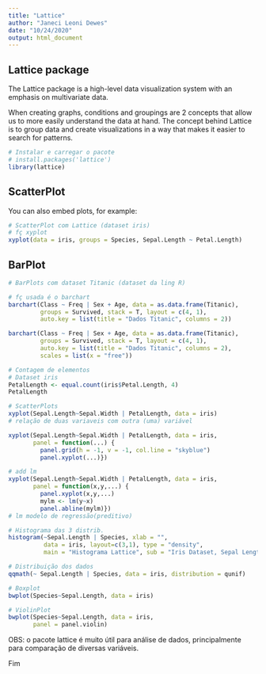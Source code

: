 ```yaml
---
title: "Lattice"
author: "Janeci Leoni Dewes"
date: "10/24/2020"
output: html_document
---
```



## Lattice package

The Lattice package is a high-level data visualization system with an emphasis on multivariate data.

When creating graphs, conditions and groupings are 2 concepts
that allow us to more easily understand the data at hand.
The concept behind Lattice is to group data and create visualizations in a way that makes it easier to search for patterns.

```r
# Instalar e carregar o pacote
# install.packages('lattice')
library(lattice)
```

## ScatterPlot

You can also embed plots, for example:

```r
# ScatterPlot com Lattice (dataset iris)
# fç xyplot
xyplot(data = iris, groups = Species, Sepal.Length ~ Petal.Length)
```

## BarPlot

```r
# BarPlots com dataset Titanic (dataset da ling R)

# fç usada é o barchart
barchart(Class ~ Freq | Sex + Age, data = as.data.frame(Titanic),
         groups = Survived, stack = T, layout = c(4, 1),
         auto.key = list(title = "Dados Titanic", columns = 2))

barchart(Class ~ Freq | Sex + Age, data = as.data.frame(Titanic),
         groups = Survived, stack = T, layout = c(4, 1),
         auto.key = list(title = "Dados Titanic", columns = 2),
         scales = list(x = "free"))
```


```r
# Contagem de elementos
# Dataset iris 
PetalLength <- equal.count(iris$Petal.Length, 4)
PetalLength
```


```r
# ScatterPlots 
xyplot(Sepal.Length~Sepal.Width | PetalLength, data = iris)
# relação de duas variaveis com outra (uma) variável
```

```r
xyplot(Sepal.Length~Sepal.Width | PetalLength, data = iris,
       panel = function(...) {
         panel.grid(h = -1, v = -1, col.line = "skyblue")
         panel.xyplot(...)})

```
```r
# add lm
xyplot(Sepal.Length~Sepal.Width | PetalLength, data = iris,
       panel = function(x,y,...) {
         panel.xyplot(x,y,...)
         mylm <- lm(y~x)
         panel.abline(mylm)})
# lm modelo de regressão(preditivo)
```

```r
# Histograma das 3 distrib.
histogram(~Sepal.Length | Species, xlab = "",
          data = iris, layout=c(3,1), type = "density",
          main = "Histograma Lattice", sub = "Iris Dataset, Sepal Length")
```
```r
# Distribuição dos dados
qqmath(~ Sepal.Length | Species, data = iris, distribution = qunif)
```
```r
# Boxplot
bwplot(Species~Sepal.Length, data = iris)
```

```r
# ViolinPlot
bwplot(Species~Sepal.Length, data = iris,
       panel = panel.violin)
```

OBS: o pacote lattice é muito útil para análise de dados, principalmente para
comparação de diversas variáveis.

Fim
